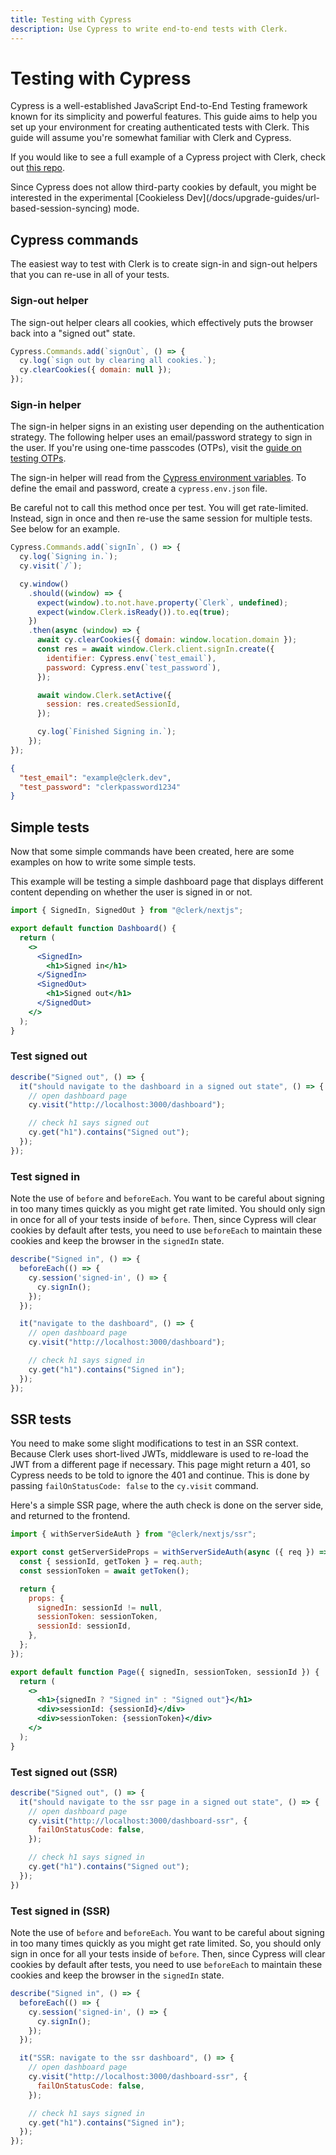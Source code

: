 ```yaml
---
title: Testing with Cypress
description: Use Cypress to write end-to-end tests with Clerk.
---
```


# Testing with Cypress

Cypress is a well-established JavaScript End-to-End Testing framework known for its simplicity and powerful features. This guide aims to help you set up your environment for creating authenticated tests with Clerk. This guide will assume you're somewhat familiar with Clerk and Cypress.

If you would like to see a full example of a Cypress project with Clerk, check out [this repo](https://github.com/clerkinc/example-cypress-nextjs).

<Callout type="info">
  Since Cypress does not allow third-party cookies by default, you might be interested in the experimental [Cookieless Dev](/docs/upgrade-guides/url-based-session-syncing) mode.
</Callout>

## Cypress commands

The easiest way to test with Clerk is to create sign-in and sign-out helpers that you can re-use in all of your tests.

### Sign-out helper

The sign-out helper clears all cookies, which effectively puts the browser back into a "signed out" state.

```js filename="commands.js"
Cypress.Commands.add(`signOut`, () => {
  cy.log(`sign out by clearing all cookies.`);
  cy.clearCookies({ domain: null });
});
```

### Sign-in helper

The sign-in helper signs in an existing user depending on the authentication strategy. The following helper uses an email/password strategy to sign in the user. If you're using one-time passcodes (OTPs), visit the [guide on testing OTPs](/docs/testing/test-emails-and-phones).

The sign-in helper will read from the [Cypress environment variables](https://docs.cypress.io/guides/guides/environment-variables). To define the email and password, create a `cypress.env.json` file.

<Callout type="info">
  Be careful not to call this method once per test. You will get rate-limited. Instead, sign in once and then re-use the same session for multiple tests. See below for an example.
</Callout>

```js filename="commands.js"
Cypress.Commands.add(`signIn`, () => {
  cy.log(`Signing in.`);
  cy.visit(`/`);

  cy.window()
    .should((window) => {
      expect(window).to.not.have.property(`Clerk`, undefined);
      expect(window.Clerk.isReady()).to.eq(true);
    })
    .then(async (window) => {
      await cy.clearCookies({ domain: window.location.domain });
      const res = await window.Clerk.client.signIn.create({
        identifier: Cypress.env(`test_email`),
        password: Cypress.env(`test_password`),
      });

      await window.Clerk.setActive({
        session: res.createdSessionId,
      });

      cy.log(`Finished Signing in.`);
    });
});
```

```json filename="cypress.env.json"
{
  "test_email": "example@clerk.dev",
  "test_password": "clerkpassword1234"
}
```

## Simple tests

Now that some simple commands have been created, here are some examples on how to write some simple tests.

This example will be testing a simple dashboard page that displays different content depending on whether the user is signed in or not.

```jsx
import { SignedIn, SignedOut } from "@clerk/nextjs";

export default function Dashboard() {
  return (
    <>
      <SignedIn>
        <h1>Signed in</h1>
      </SignedIn>
      <SignedOut>
        <h1>Signed out</h1>
      </SignedOut>
    </>
  );
}
```

### Test signed out

```js filename="app.cy.js"
describe("Signed out", () => {
  it("should navigate to the dashboard in a signed out state", () => {
    // open dashboard page
    cy.visit("http://localhost:3000/dashboard");

    // check h1 says signed out
    cy.get("h1").contains("Signed out");
  });
});
```

### Test signed in

Note the use of `before` and `beforeEach`. You want to be careful about signing in too many times quickly as you might get rate limited. You should only sign in once for all of your tests inside of `before`. Then, since Cypress will clear cookies by default after tests, you need to use `beforeEach` to maintain these cookies and keep the browser in the `signedIn` state.

```js filename="app.cy.js"
describe("Signed in", () => {
  beforeEach(() => {
    cy.session('signed-in', () => {
      cy.signIn();
    });
  });

  it("navigate to the dashboard", () => {
    // open dashboard page
    cy.visit("http://localhost:3000/dashboard");

    // check h1 says signed in
    cy.get("h1").contains("Signed in");
  });
});
```

## SSR tests

You need to make some slight modifications to test in an SSR context. Because Clerk uses short-lived JWTs, middleware is used to re-load the JWT from a different page if necessary. This page might return a 401, so Cypress needs to be told to ignore the 401 and continue. This is done by passing `failOnStatusCode: false` to the `cy.visit` command.

Here's a simple SSR page, where the auth check is done on the server side, and returned to the frontend.

```jsx
import { withServerSideAuth } from "@clerk/nextjs/ssr";

export const getServerSideProps = withServerSideAuth(async ({ req }) => {
  const { sessionId, getToken } = req.auth;
  const sessionToken = await getToken();

  return {
    props: {
      signedIn: sessionId != null,
      sessionToken: sessionToken,
      sessionId: sessionId,
    },
  };
});

export default function Page({ signedIn, sessionToken, sessionId }) {
  return (
    <>
      <h1>{signedIn ? "Signed in" : "Signed out"}</h1>
      <div>sessionId: {sessionId}</div>
      <div>sessionToken: {sessionToken}</div>
    </>
  );
}
```

### Test signed out (SSR)

```js filename="app.cy.js"
describe("Signed out", () => {
  it("should navigate to the ssr page in a signed out state", () => {
    // open dashboard page
    cy.visit("http://localhost:3000/dashboard-ssr", {
      failOnStatusCode: false,
    });

    // check h1 says signed in
    cy.get("h1").contains("Signed out");
  });  
})
```

### Test signed in (SSR)

Note the use of `before` and `beforeEach`. You want to be careful about signing in too many times quickly as you might get rate limited. So, you should only sign in once for all your tests inside of `before`. Then, since Cypress will clear cookies by default after tests, you need to use `beforeEach` to maintain these cookies and keep the browser in the `signedIn` state.

```js filename="app.cy.js"
describe("Signed in", () => {
  beforeEach(() => {
    cy.session('signed-in', () => {
      cy.signIn();
    });
  });

  it("SSR: navigate to the ssr dashboard", () => {
    // open dashboard page
    cy.visit("http://localhost:3000/dashboard-ssr", {
      failOnStatusCode: false,
    });

    // check h1 says signed in
    cy.get("h1").contains("Signed in");
  });
});
```
